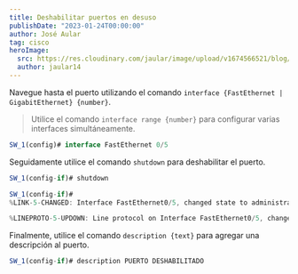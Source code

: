 ```yaml
---
title: Deshabilitar puertos en desuso
publishDate: "2023-01-24T00:00:00"
author: José Aular
tag: cisco
heroImage:
  src: https://res.cloudinary.com/jaular/image/upload/v1674566521/blog/deshabilitar-puertos-desuso/deshabilitar-puertos-desuso_axczis.png
  author: jaular14
---
```


Navegue hasta el puerto utilizando el comando `interface {FastEthernet | GigabitEthernet} {number}`.

> Utilice el comando `interface range {number}` para configurar varias interfaces simultáneamente.

```js title="Switch #1"
SW_1(config)# interface FastEthernet 0/5
```

Seguidamente utilice el comando `shutdown` para deshabilitar el puerto.

```js title="Switch #1" {4,6}
SW_1(config-if)# shutdown

SW_1(config-if)#
%LINK-5-CHANGED: Interface FastEthernet0/5, changed state to administratively down

%LINEPROTO-5-UPDOWN: Line protocol on Interface FastEthernet0/5, changed state to down
```

Finalmente, utilice el comando `description {text}` para agregar una descripción al puerto.

```js title="Switch #1"
SW_1(config-if)# description PUERTO DESHABILITADO
```
